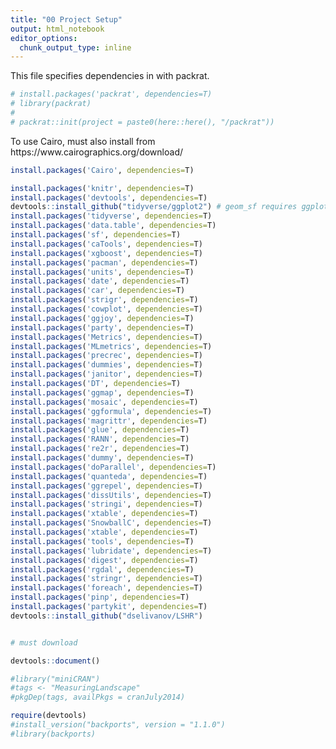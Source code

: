 ```yaml
---
title: "00 Project Setup"
output: html_notebook
editor_options: 
  chunk_output_type: inline
---
```

<style>
    body .main-container {
        max-width: 100%;
    }
</style>

This file specifies dependencies in with packrat.

```r
# install.packages('packrat', dependencies=T)
# library(packrat)
# 
# packrat::init(project = paste0(here::here(), "/packrat"))

```

To use Cairo, must also install from https://www.cairographics.org/download/
```r
install.packages('Cairo', dependencies=T)
```


```r

install.packages('knitr', dependencies=T)
install.packages('devtools', dependencies=T)
devtools::install_github("tidyverse/ggplot2") # geom_sf requires ggplot installed off of the dev server
install.packages('tidyverse', dependencies=T)
install.packages('data.table', dependencies=T)
install.packages('sf', dependencies=T)
install.packages('caTools', dependencies=T)
install.packages('xgboost', dependencies=T)
install.packages('pacman', dependencies=T)
install.packages('units', dependencies=T)
install.packages('date', dependencies=T)
install.packages('car', dependencies=T)
install.packages('strigr', dependencies=T)
install.packages('cowplot', dependencies=T)
install.packages('ggjoy', dependencies=T)
install.packages('party', dependencies=T)
install.packages('Metrics', dependencies=T)
install.packages('MLmetrics', dependencies=T)
install.packages('precrec', dependencies=T)
install.packages('dummies', dependencies=T)
install.packages('janitor', dependencies=T)
install.packages('DT', dependencies=T)
install.packages('ggmap', dependencies=T)
install.packages('mosaic', dependencies=T)
install.packages('ggformula', dependencies=T)
install.packages('magrittr', dependencies=T)
install.packages('glue', dependencies=T)
install.packages('RANN', dependencies=T)
install.packages('re2r', dependencies=T)
install.packages('dummy', dependencies=T)
install.packages('doParallel', dependencies=T)
install.packages('quanteda', dependencies=T)
install.packages('ggrepel', dependencies=T)
install.packages('dissUtils', dependencies=T)
install.packages('stringi', dependencies=T)
install.packages('xtable', dependencies=T)
install.packages('SnowballC', dependencies=T)
install.packages('xtable', dependencies=T)
install.packages('tools', dependencies=T)
install.packages('lubridate', dependencies=T)
install.packages('digest', dependencies=T)
install.packages('rgdal', dependencies=T)
install.packages('stringr', dependencies=T)
install.packages('foreach', dependencies=T)
install.packages('pinp', dependencies=T)
install.packages('partykit', dependencies=T)
devtools::install_github("dselivanov/LSHR") 


# must download 

devtools::document()

#library("miniCRAN")
#tags <- "MeasuringLandscape"
#pkgDep(tags, availPkgs = cranJuly2014)

require(devtools)
#install_version("backports", version = "1.1.0")
#library(backports)

```
